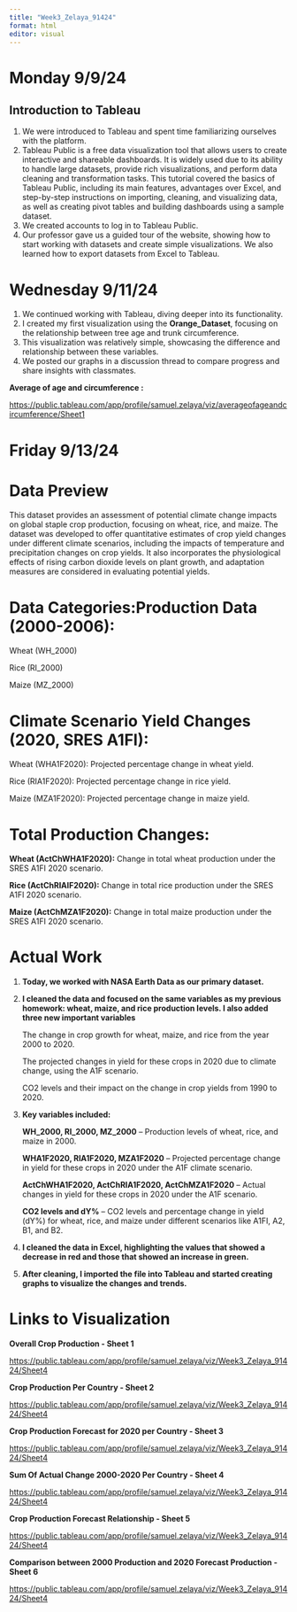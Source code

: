 ```yaml
---
title: "Week3_Zelaya_91424"
format: html
editor: visual
---
```


# Monday 9/9/24

## Introduction to Tableau

1.  We were introduced to Tableau and spent time familiarizing ourselves with the platform.
2.  Tableau Public is a free data visualization tool that allows users to create interactive and shareable dashboards. It is widely used due to its ability to handle large datasets, provide rich visualizations, and perform data cleaning and transformation tasks. This tutorial covered the basics of Tableau Public, including its main features, advantages over Excel, and step-by-step instructions on importing, cleaning, and visualizing data, as well as creating pivot tables and building dashboards using a sample dataset.
3.  We created accounts to log in to Tableau Public.
4.  Our professor gave us a guided tour of the website, showing how to start working with datasets and create simple visualizations. We also learned how to export datasets from Excel to Tableau.

# Wednesday 9/11/24

1.  We continued working with Tableau, diving deeper into its functionality.
2.  I created my first visualization using the **Orange_Dataset**, focusing on the relationship between tree age and trunk circumference.
3.  This visualization was relatively simple, showcasing the difference and relationship between these variables.
4.  We posted our graphs in a discussion thread to compare progress and share insights with classmates.

**Average of age and circumference :**

<https://public.tableau.com/app/profile/samuel.zelaya/viz/averageofageandcircumference/Sheet1>

# Friday 9/13/24

# **Data Preview**

This dataset provides an assessment of potential climate change impacts on global staple crop production, focusing on wheat, rice, and maize. The dataset was developed to offer quantitative estimates of crop yield changes under different climate scenarios, including the impacts of temperature and precipitation changes on crop yields. It also incorporates the physiological effects of rising carbon dioxide levels on plant growth, and adaptation measures are considered in evaluating potential yields.

# **Data Categories:Production Data (2000-2006):**

Wheat (WH_2000)

Rice (RI_2000)

Maize (MZ_2000)

# **Climate Scenario Yield Changes (2020, SRES A1FI):**

Wheat (WHA1F2020): Projected percentage change in wheat yield.

Rice (RIA1F2020): Projected percentage change in rice yield.

Maize (MZA1F2020): Projected percentage change in maize yield.

# **Total Production Changes:**

**Wheat (ActChWHA1F2020):** Change in total wheat production under the SRES A1FI 2020 scenario.

**Rice (ActChRIAIF2020):** Change in total rice production under the SRES A1FI 2020 scenario.

**Maize (ActChMZA1F2020):** Change in total maize production under the SRES A1FI 2020 scenario.

# Actual Work

1.  **Today, we worked with NASA Earth Data as our primary dataset.**

2.  **I cleaned the data and focused on the same variables as my previous homework: wheat, maize, and rice production levels. I also added three new important variables**

    The change in crop growth for wheat, maize, and rice from the year 2000 to 2020.

    The projected changes in yield for these crops in 2020 due to climate change, using the A1F scenario.

    CO2 levels and their impact on the change in crop yields from 1990 to 2020.

3.  **Key variables included:**

    **WH_2000, RI_2000, MZ_2000** -- Production levels of wheat, rice, and maize in 2000.

    **WHA1F2020, RIA1F2020, MZA1F2020** -- Projected percentage change in yield for these crops in 2020 under the A1F climate scenario.

    **ActChWHA1F2020, ActChRIA1F2020, ActChMZA1F2020** -- Actual changes in yield for these crops in 2020 under the A1F scenario.

    **CO2 levels and dY%** -- CO2 levels and percentage change in yield (dY%) for wheat, rice, and maize under different scenarios like A1FI, A2, B1, and B2.

4.  **I cleaned the data in Excel, highlighting the values that showed a decrease in red and those that showed an increase in green.**

5.  **After cleaning, I imported the file into Tableau and started creating graphs to visualize the changes and trends.**

# **Links to Visualization**

**Overall Crop Production - Sheet 1**

<https://public.tableau.com/app/profile/samuel.zelaya/viz/Week3_Zelaya_91424/Sheet4>

**Crop Production Per Country - Sheet 2**

<https://public.tableau.com/app/profile/samuel.zelaya/viz/Week3_Zelaya_91424/Sheet4>

**Crop Production Forecast for 2020 per Country - Sheet 3**

<https://public.tableau.com/app/profile/samuel.zelaya/viz/Week3_Zelaya_91424/Sheet4>

**Sum Of Actual Change 2000-2020 Per Country - Sheet 4**

<https://public.tableau.com/app/profile/samuel.zelaya/viz/Week3_Zelaya_91424/Sheet4>

**Crop Production Forecast Relationship - Sheet 5**

<https://public.tableau.com/app/profile/samuel.zelaya/viz/Week3_Zelaya_91424/Sheet4>

**Comparison between 2000 Production and 2020 Forecast Production - Sheet 6**

<https://public.tableau.com/app/profile/samuel.zelaya/viz/Week3_Zelaya_91424/Sheet4>
